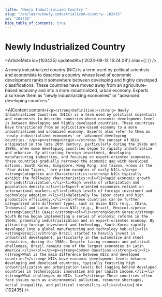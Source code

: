 ```yaml
---
title: "Newly Industrialized Country "
slug: "/en/learn/newly-industrialized-country--102435"
id: "102435"
hide_table_of_contents: true
---
```



# Newly Industrialized Country 

<ArticleMeta id={102435} updatedAt={'2024-09-12 16:24:08'} alias={`[]`} />
<div className='border-solid border-b border-t-0 my-4 border-[var(--ifm-color-gray-300)]' />

A newly industrialized country (NIC) is a term used by political scientists and economists to describe a country whose level of economic development ranks it somewhere between developing and highly developed classifications. These countries have moved away from an agriculture-based economy and into a more industrialized, urban economy. Experts also know them as "newly industrializing economies" or "advanced developing countries."

<AIContent content={`<p><strong>Definition:</strong> Newly Industrialized Countries (NICs) is a term used by political scientists and economists to describe countries whose economic development level is between developing and highly developed countries. These countries have transitioned from an agriculture-based economy to a more industrialized and urbanized economy. Experts also refer to them as 'newly industrialized economies' or 'advanced developing countries.'</p><p><strong>Origin:</strong> The concept of NICs originated in the late 20th century, particularly during the 1970s and 1980s, when some developing countries began to rapidly industrialize and urbanize. By attracting foreign investment, developing manufacturing industries, and focusing on export-oriented economies, these countries gradually narrowed the economic gap with developed nations. South Korea, Singapore, Hong Kong, and Taiwan, known as the 'Four Asian Tigers,' are prime examples of early NICs.</p><p><strong>Categories and Characteristics:</strong> NICs typically exhibit the following characteristics:<ul><li>Rapid economic growth and industrialization.</li><li>High levels of urbanization and population density.</li><li>Export-oriented economies reliant on international markets.</li><li>High levels of foreign investment and technology adoption.</li><li>Relatively low labor costs and high production efficiency.</li></ul>These countries can be further categorized into different types, such as Asian NICs (e.g., China, Indonesia) and Latin American NICs (e.g., Brazil, Mexico).</p><p><strong>Specific Cases:</strong><ol><li><strong>South Korea:</strong> South Korea began implementing a series of economic reforms in the 1960s, promoting industrialization and an export-oriented economy. By attracting foreign investment and technology, South Korea rapidly developed into a global manufacturing and technology hub.</li><li><strong>Brazil:</strong> Brazil started to heavily invest in industrial development, particularly in the automotive and steel industries, during the 1980s. Despite facing economic and political challenges, Brazil remains one of the largest economies in Latin America.</li></ol></p><p><strong>Common Questions:</strong><ul><li><strong>What is the main difference between NICs and developed countries?</strong> NICs have economic development levels between developing and developed countries, typically featuring high industrialization and urbanization levels but lagging behind developed countries in technological innovation and per capita income.</li><li><strong>What challenges do NICs face?</strong> These countries often face issues such as environmental pollution, resource shortages, social inequality, and political instability.</li></ul></p>`} id={102435} />
